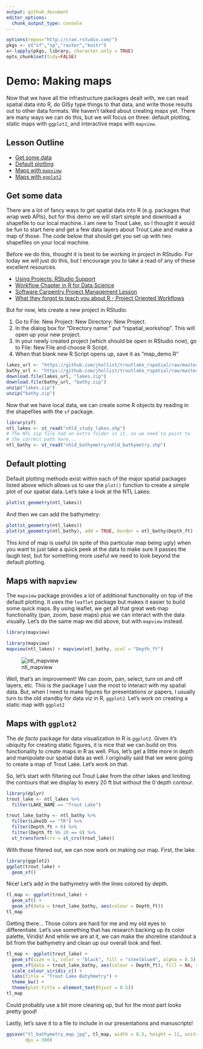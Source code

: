 ```yaml
---
output: github_document
editor_options: 
  chunk_output_type: console
---
```



```r
options(repos="http://cran.rstudio.com/")
pkgs <- c("sf","sp","raster","knitr")
x<-lapply(pkgs, library, character.only = TRUE)
opts_chunk$set(tidy=FALSE)
```
 
# Demo: Making maps
Now that we have all the infrastructure packages dealt with, we can read spatial data into R, do GISy type things to that data, and write those results out to other data formats.  We haven't talked about creating maps yet.  There are many ways we can do this, but we will focus on three: default plotting, static maps with `ggplot2`, and interactive maps with `mapview`.

## Lesson Outline
- [Get some data](#get-some-data)
- [Default plotting](#default-plotting)
- [Maps with `mapview`](#maps-with-mapview)
- [Maps with `ggplot2`](#maps-with-ggplot2)

## Get some data
There are a lot of fancy ways to get spatial data into R (e.g. packages that wrap web APIs), but for this demo we will start simple and download a shapefile to our local machine.  I am new to Trout Lake, so I thought it would be fun to start here and get a few data layers about Trout Lake and make a map of those.  The code below that should get you set up with two shapefiles on your local machine. 

Before we do this, thought it is best to be working in project in RStudio.  For today we will just do this, but I encourage you to take a read of any of these excellent resources.  

- [Using Projects: RStudio Support](https://support.rstudio.com/hc/en-us/articles/200526207-Using-Projects)
- [Workflow Chapter in R for Data Science](https://r4ds.had.co.nz/workflow-projects.html)
- [Software Carpentry Project Management Lesson](https://swcarpentry.github.io/r-novice-gapminder/02-project-intro/)
- [What they forgot to teach you about R - Project Oriented Workflows](https://whattheyforgot.org/project-oriented-workflow.html)

But for now, lets create a new project in RStudio.  

1. Go to File: New Project: New Directory: New Project.  
2. In the dialog box for "Directory name:" put "rspatial_workshop". This will open up your new project.  
3. In your newly created project (which should be open in RStudio now), go to File: New File and choose R Script.
4. When that blank new R Script opens up, save it as "map_demo.R"

```r
lakes_url <- "https://github.com/jhollist/troutlake_rspatial/raw/master/data/ntl135_v2.zip"
bathy_url <- "https://github.com/jhollist/troutlake_rspatial/raw/master/data/nhld_bathymetry_v2.zip"
download.file(lakes_url, "lakes.zip")
download.file(bathy_url, "bathy.zip")
unzip("lakes.zip")
unzip("bathy.zip")
```

Now that we have local data, we can create some R objects by reading in the shapefiles with the `sf` package.

```r
library(sf)
ntl_lakes <- st_read("nhld_study_lakes.shp")
# The NTL zip file had an extra folder in it, so we need to point to 
# the correct path here...
ntl_bathy <- st_read("nhld_bathymetry/nhld_bathymetry.shp")
```

## Default plotting
Default plotting methods exist within each of the major spatial packages listed above which allows us to use the  `plot()` function to create a simple plot of our spatial data.  Let's take a look at the NTL Lakes:

```r
plot(st_geometry(ntl_lakes))
```

And then we can add the bathymetry:

```r
plot(st_geometry(ntl_lakes))
plot(st_geometry(ntl_bathy), add = TRUE, border = ntl_bathy$Depth_ft)
```

This kind of map is useful (in spite of this particular map being ugly) when you want to just take a quick peek at the data to make sure it passes the laugh test, but for something more useful we need to look beyond the default plotting.  

## Maps with `mapview`
The `mapview` package provides a lot of additional functionality on top of the default plotting.  It uses the `leaflet` package but makes it easier to build some quick maps.  By using leaflet, we get all that great web map functionality (pan, zoom, base maps) plus we can interact with the data visually.  Let's do the same map we did above, but with `mapview` instead. 

```r
library(mapview)
```


```r
library(mapview)
mapview(ntl_lakes) + mapview(ntl_bathy, zcol = "Depth_ft")
```

![ntl_mapview](ntl_mapview.jpg)

Well, that's an improvement!  We can zoom, pan, select, turn on and off layers, etc.  This is the package I use the most to interact with my spatial data.  But, when I need to make figures for presentations or papers, I usually turn to the old standby for data viz in R, `ggplot2`.  Let's work on creating a static map with `ggplot2`

## Maps with `ggplot2`
The *de facto* package for data visualization in R is `ggplot2`.  Given it's ubiquity for creating static figures, it is nice that we can build on this functionality to create maps in R as well. Plus, let's get a little more in depth and manipulate our spatial data as well.  I originally said that we were going to create a map of Trout Lake.  Let's work on that. 

So, let's start with filtering out Trout Lake from the other lakes and limiting the contours that we display to every 20 ft but without the 0 depth contour. 

```r
library(dplyr)
trout_lake <- ntl_lakes %>%
  filter(LAKE_NAME == "Trout Lake")

trout_lake_bathy <- ntl_bathy %>%
  filter(LakeID == "TR") %>%
  filter(Depth_ft > 0) %>%
  filter(Depth_ft %% 20 == 0) %>%
  st_transform(crs = st_crs(trout_lake))
```

With those filtered out, we can now work on making our map.  First, the lake.

```r
library(ggplot2)
ggplot(trout_lake) +
  geom_sf()
```

Nice!  Let's add in the bathymetry with the lines colored by depth.

```r
tl_map <- ggplot(trout_lake) +
  geom_sf() +
  geom_sf(data = trout_lake_bathy, aes(colour = Depth_ft))
tl_map
```

Getting there...  Those colors are hard for me and my old eyes to differentiate.  Let's use something that has research backing up its color palette, Viridis!  And while we are at it, we can make the shoreline standout a bit from the bathymetry and clean up our overall look and feel.

```r
tl_map <- ggplot(trout_lake) +
  geom_sf(size = 1, color = "black", fill = "steelblue4", alpha = 0.3) +
  geom_sf(data = trout_lake_bathy, aes(colour = Depth_ft), fill = NA, size = 0.75) +
  scale_colour_viridis_c() + 
  labs(title = "Trout Lake Batyhmetry") +
  theme_bw() +
  theme(plot.title = element_text(hjust = 0.5))
tl_map
```

Could probably use a bit more cleaning up, but for the most part looks pretty good!

Lastly, let's save it to a file to include in our presentations and manuscripts!

```r
ggsave("tl_bathymetry_map.jpg", tl_map, width = 8.5, height = 11, units = "in", 
       dpi = 300)
```



